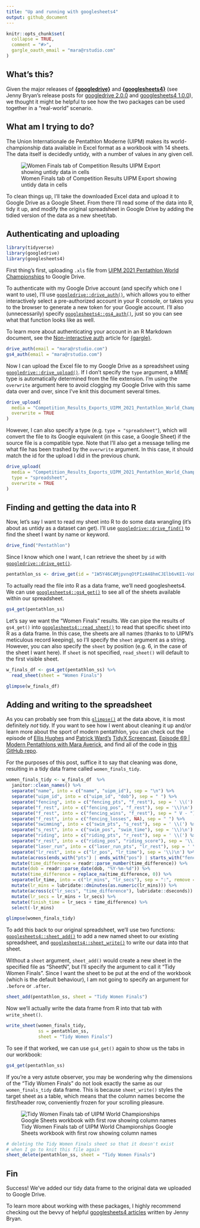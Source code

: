 ```yaml
---
title: "Up and running with googlesheets4"
output: github_document
---
```


```r
knitr::opts_chunk$set(
  collapse = TRUE,
  comment = "#>",
  gargle_oauth_email = "mara@rstudio.com"
)
```

## What's this?

Given the major releases of [**{googledrive}**](https://googledrive.tidyverse.org/) and [**{googlesheets4}**](https://googlesheets4.tidyverse.org/) (see Jenny Bryan's release posts for [googledrive 2.0.0](https://www.tidyverse.org/blog/2021/07/googledrive-2-0-0/) and [googlesheets4 1.0.0](https://www.tidyverse.org/blog/2021/07/googlesheets4-1-0-0/)), we thought it might be helpful to see how the two packages can be used together in a "real-world" scenario.

## What am I trying to do?

The Union Internationale de Pentathlon Moderne (UIPM) makes its world-championship data available in Excel format as a workbook with 14 sheets. The data itself is decidedly untidy, with a number of values in any given cell.

![Women Finals tab of Competition Results UIPM Export showing untidy data in cells](https://i.imgur.com/4ciN2ma.png)

To clean things up, I'll take the downloaded Excel data and upload it to Google Drive as a Google Sheet. From there I'll read some of the data into R, tidy it up, and modify the original spreadsheet in Google Drive by adding the tidied version of the data as a new sheet/tab.

## Authenticating and uploading

```r
library(tidyverse)
library(googledrive)
library(googlesheets4)
```

First thing's first, uploading `.xls` file from  [UIPM 2021 Pentathlon World Championships](https://www.uipmworld.org/event/uipm-2021-pentathlon-world-championships) to Google Drive.

To authenticate with my Google Drive account (and specify which one I want to use), I'll use [`googledrive::drive_auth()`](https://googledrive.tidyverse.org/reference/drive_auth.html), which allows you to either interactively select a pre-authorized account in your R console, or takes you to the browser to generate a new token for your Google account. I'll also (unnecessarily) specify [`googlesheets4::gs4_auth()`](https://googlesheets4.tidyverse.org/reference/gs4_auth.html), just so you can see what that function looks like as well. 

To learn more about authenticating your account in an R Markdown document, see the [Non-interactive auth](https://gargle.r-lib.org/articles/non-interactive-auth.html#sidebar-2-i-just-want-my-rmd-to-render) article for [{gargle}](https://gargle.r-lib.org/).

```r
drive_auth(email = "mara@rstudio.com")
gs4_auth(email = "mara@rstudio.com")
```

Now I can upload the Excel file to my Google Drive as a spreadsheet using [`googledrive::drive_upload()`](https://googledrive.tidyverse.org/reference/drive_upload.html). If I don't specify the `type` argument, a MIME type is automatically determined from the file extension. I'm using the `overwrite` argument here to avoid clogging my Google Drive with this same data over and over, since I've knit this document several times.

```r
drive_upload(
  media = "Competition_Results_Exports_UIPM_2021_Pentathlon_World_Championships.xls",
  overwrite = TRUE
)
```

However, I can also specify a type (e.g. `type = "spreadsheet"`), which will convert the file to its Google equivalent (in this case, a Google Sheet) if the source file is a compatible type. Note that I'll also get a message telling me what file has been trashed by the `overwrite` argument. In this case, it should match the id for the upload I did in the previous chunk.

```r
drive_upload(
  media = "Competition_Results_Exports_UIPM_2021_Pentathlon_World_Championships.xls",
  type = "spreadsheet",
  overwrite = TRUE
)
```

## Finding and getting the data into R

Now, let's say I want to read my sheet into R to do some data wrangling (it's about as untidy as a dataset can get). I'll use [`googledrive::drive_find()`](https://googledrive.tidyverse.org/reference/drive_find.html) to find the sheet I want by name or keyword.

```r
drive_find("Pentathlon")
```
Since I know which one I want, I can retrieve the sheet by `id` with [`googledrive::drive_get()`](https://googledrive.tidyverse.org/reference/drive_get.html).

```r
pentathlon_ss <- drive_get(id = "1W5Y46CAMjpvnqOtPIzA48hmCJElb6vKE1-Vo8v2jj_4")
```

To actually read the file into R as a data frame, we'll need googlesheets4. We can use [`googlesheets4::gs4_get()`](https://googlesheets4.tidyverse.org/reference/gs4_get.html) to see all of the sheets available within our spreadsheet. 

```r
gs4_get(pentathlon_ss)
```
Let's say we want the "Women Finals" results. We can pipe the results of `gs4_get()` into [`googlesheets4::read_sheet()`](https://googlesheets4.tidyverse.org/reference/range_read.html) to read that specific sheet into R as a data frame. In this case, the sheets are all names (thanks to to UIPM's meticulous record keeping), so I'll specify the `sheet` argument as a string. However, you can also specify the `sheet` by position (e.g. 6, in the case of the sheet I want here). If `sheet` is not specified, `read_sheet()` will default to the first visible sheet.

```r
w_finals_df <- gs4_get(pentathlon_ss) %>%
  read_sheet(sheet = "Women Finals")
```

```r
glimpse(w_finals_df)
```

## Adding and writing to the spreadsheet

As you can probably see from this [`glimpse()`](https://pillar.r-lib.org/reference/glimpse.html) at the data above, it is most definitely _not_ tidy. If you want to see how I went about cleaning it up and/or learn more about the sport of modern pentathlon, you can check out the episode of [Ellis Hughes](https://twitter.com/ellis_hughes)
and [Patrick Ward’s](https://twitter.com/OSPpatrick) [TidyX Screencast](https://www.youtube.com/channel/UCP8l94xtoemCH_GxByvTuFQ),  [Episode 69 | Modern Pentathlons with Mara Averick](https://www.youtube.com/watch?v=1356s1-as4o), and find all of the code in [this GitHub repo](https://github.com/batpigandme/modern-pentathlon).

For the purposes of this post, suffice it to say that cleaning was done, resulting in a tidy data frame called `women_finals_tidy`.

```r
women_finals_tidy <- w_finals_df  %>%
  janitor::clean_names() %>%
  separate("name", into = c("name", "uipm_id"), sep = "\n") %>%
  separate("uipm_id", into = c("uipm_id", "dob"), sep = " ") %>%
  separate("fencing", into = c("fencing_pts", "f_rest"), sep = ' \\(') %>%
  separate("f_rest", into = c("fencing_pos", "f_rest"), sep = '\\)\n') %>%
  separate("f_rest", into = c("fencing_wins", "f_rest"), sep = " V - ") %>%
  separate("f_rest", into = c("fencing_losses", NA), sep = " ") %>%
  separate("swimming", into = c("swim_pts", "s_rest"), sep = ' \\(') %>%
  separate("s_rest", into = c("swim_pos", "swim_time"), sep = '\\)\n') %>%
  separate("riding", into = c("riding_pts", "r_rest"), sep = ' \\(') %>%
  separate("r_rest", into = c("riding_pos", "riding_score"), sep = '\\)\n') %>%
  separate("laser_run", into = c("laser_run_pts", "lr_rest"), sep = ' \\(') %>%
  separate("lr_rest", into = c("lr_pos", "lr_time"), sep = '\\)\n') %>%
  mutate(across(ends_with("pts") | ends_with("pos") | starts_with("fencing") | starts_with("riding"), readr::parse_double)) %>%
  mutate(time_difference = readr::parse_number(time_difference)) %>%
  mutate(dob = readr::parse_date(dob, "%Y-%m-%d")) %>%
  mutate(time_difference = replace_na(time_difference, 0)) %>%
  separate(lr_time, into = c("lr_mins", "lr_secs"), sep = ":", remove = FALSE) %>%
  mutate(lr_mins = lubridate::dminutes(as.numeric(lr_mins))) %>%
  mutate(across(c("lr_secs", "time_difference"), lubridate::dseconds)) %>%
  mutate(lr_secs = lr_mins + lr_secs) %>%
  mutate(finish_time = lr_secs + time_difference) %>%
  select(-lr_mins)
```

```r
glimpse(women_finals_tidy)
```

To add this back to our original spreadsheet, we'll use two functions: [`googlesheets4::sheet_add()`](https://googlesheets4.tidyverse.org/reference/sheet_add.html) to add a new named sheet to our existing spreadsheet, and [`googlesheets4::sheet_write()`](https://googlesheets4.tidyverse.org/reference/sheet_write.html) to write our data into that sheet.

Without a `sheet` argument, `sheet_add()` would create a new sheet in the specified file as "SheetN", but I'll specify the argument to call it "Tidy Women Finals". Since I want the sheet to be put at the end of the workbook (which is the default behaviour), I am not going to specify an argument for `.before` or `.after`.

```r
sheet_add(pentathlon_ss, sheet = "Tidy Women Finals")
```

Now we'll actually write the data frame from R into that tab with `write_sheet()`.

```r
write_sheet(women_finals_tidy, 
            ss = pentathlon_ss, 
            sheet = "Tidy Women Finals")
```

To see if that worked, we can use `gs4_get()` again to show us the tabs in our workbook:

```r
gs4_get(pentathlon_ss)
```

If you're a very astute observer, you may be wondering why the dimensions of the "Tidy Women Finals" do not look exactly the same as our `women_finals_tidy` data frame. This is because `sheet_write()` styles the target sheet as a table, which means that the column names become the first/header row, conveniently frozen for your scrolling pleasure.

![Tidy Women Finals tab of UIPM World Championships Google Sheets workbook with first row showing column names](https://i.imgur.com/0X0Ame2.png)

```r
# deleting the Tidy Women Finals sheet so that it doesn't exist
# when I go to knit this file again
sheet_delete(pentathlon_ss, sheet = "Tidy Women Finals")
```

## Fin

Success! We've added our tidy data frame to the original data we uploaded to Google Drive.

To learn more about working with these packages, I highly recommend checking out the bevvy of helpful [googlesheets4 articles](https://googlesheets4.tidyverse.org/articles/index.html) written by Jenny Bryan.
